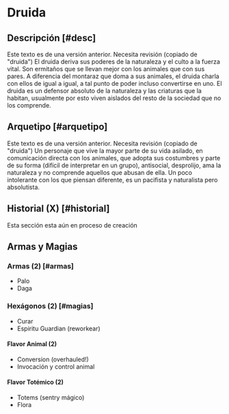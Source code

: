
# Druida

<Bleed>
  <Screenshot src={placeholderImage} alt="placeholder" full />
</Bleed>

## Descripción [#desc]

<Callout type="warning" emoji="🔎">
  Este texto es de una versión anterior. Necesita revisión (copiado de "druida")
</Callout>
El druida deriva sus poderes de la naturaleza y el culto a la fuerza vital. Son ermitaños
que se llevan mejor con los animales que con sus pares. A diferencia del montaraz
que doma a sus animales, el druida charla con ellos de igual a igual, a tal punto
de poder incluso convertirse en uno. El druida es un defensor absoluto de la naturaleza
y las criaturas que la habitan, usualmente por esto viven aislados del resto de la
sociedad que no los comprende.

## Arquetipo [#arquetipo]

<Callout type="warning" emoji="🔎">
  Este texto es de una versión anterior. Necesita revisión (copiado de "druida")
</Callout>
Un personaje que vive la mayor parte de su vida asilado, en comunicación directa
con los animales, que adopta sus costumbres y parte de su forma (difícil de interpretar
en un grupo), antisocial, desprolijo, ama la naturaleza y no comprende aquellos que
abusan de ella. Un poco intolerante con los que piensan diferente, es un pacifista
y naturalista pero absolutista.

## Historial (X) [#historial]

<Callout type="error" emoji="⛔">
  Esta sección esta aún en proceso de creación
</Callout>


## Armas y Magias

### Armas (2) [#armas]

- Palo
- Daga

### Hexágonos (2) [#magias]

- Curar
- Espiritu Guardian (reworkear)

#### Flavor Animal (2)

- Conversion (overhauled!)
- Invocación y control animal

#### Flavor Totémico (2)

- Totems (sentry mágico)
- Flora
